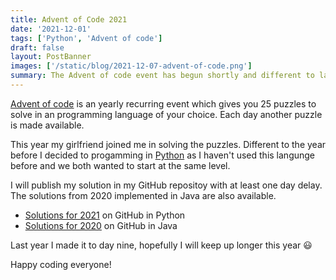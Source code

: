 ```yaml
---
title: Advent of Code 2021
date: '2021-12-01'
tags: ['Python', 'Advent of code']
draft: false
layout: PostBanner
images: ['/static/blog/2021-12-07-advent-of-code.png']
summary: The Advent of code event has begun shortly and different to last years event im using Python to solve the puzzles.
---
```


[Advent of code](https://adventofcode.com/) is an yearly recurring event which gives you 25 puzzles to solve in an programming language of your choice. Each day another puzzle is made available.

This year my girlfriend joined me in solving the puzzles.
Different to the year before I decided to progamming in [Python](https://www.python.org/) as I haven't used this langunge before and we both wanted to start at the same level.

I will publish my solution in my GitHub repositoy with at least one day delay. The solutions from 2020 implemented in Java are also available.

- [Solutions for 2021](https://github.com/CNoetzel/AdventOfCode2021) on GitHub in Python
- [Solutions for 2020](https://github.com/CNoetzel/AdventOfCode2020) on GitHub in Java

Last year I made it to day nine, hopefully I will keep up longer this year 😃

Happy coding everyone!
